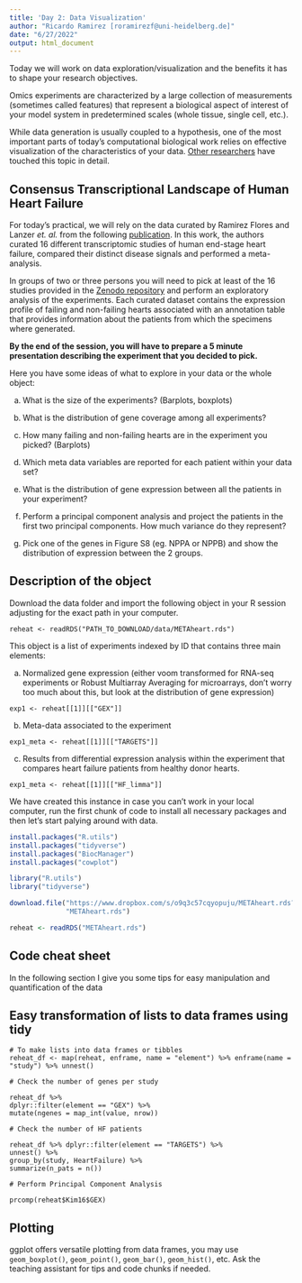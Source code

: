 ```yaml
---
title: 'Day 2: Data Visualization'
author: "Ricardo Ramirez [roramirezf@uni-heidelberg.de]"
date: "6/27/2022"
output: html_document
---
```


Today we will work on data exploration/visualization and the benefits it has to shape your research objectives.


Omics experiments are characterized by a large collection of measurements (sometimes called features) that represent a biological aspect of interest of your model system in predetermined scales (whole tissue, single cell, etc.). 

While data generation is usually coupled to a hypothesis, one of the most important parts of today's computational biological work relies on effective visualization of the characteristics of your data. [Other researchers](https://genomebiology.biomedcentral.com/articles/10.1186/s13059-020-02133-w) have touched this topic in detail. 

## Consensus Transcriptional Landscape of Human Heart Failure

For today's practical, we will rely on the data curated by Ramirez Flores and Lanzer *et. al.* from the following [publication](https://www.ahajournals.org/doi/full/10.1161/JAHA.120.019667?rfr_dat=cr_pub++0pubmed&url_ver=Z39.88-2003&rfr_id=ori%3Arid%3Acrossref.org). In this work, the authors curated 16 different transcriptomic studies of human end-stage heart failure, compared their distinct disease signals and performed a meta-analysis. 

In groups of two or three persons you will need to pick at least  of the 16 studies provided in the [Zenodo repository](https://zenodo.org/record/3797044#.YrdY5-xBwn0) and perform an exploratory analysis of the experiments. Each curated dataset contains the expression profile of failing and non-failing hearts associated with an annotation table that provides information about the patients from which the specimens where generated.

**By the end of the session, you will have to prepare a 5 minute presentation describing the experiment that you decided to pick.**

Here you have some ideas of what to explore in your data or the whole object:

a) What is the size of the experiments? (Barplots, boxplots)

b) What is the distribution of gene coverage among all experiments?

c) How many failing and non-failing hearts are in the experiment you picked? (Barplots)

d) Which meta data variables are reported for each patient within your data set?

e) What is the distribution of gene expression between all the patients in your experiment?

f) Perform a principal component analysis and project the patients in the first two principal components. How much variance do they represent?

g) Pick one of the genes in Figure S8 (eg. NPPA or NPPB) and show the distribution of expression between the 2 groups.


## Description of the object

Download the data folder and import the following object in your R session adjusting for the exact path in your computer.

```
reheat <- readRDS("PATH_TO_DOWNLOAD/data/METAheart.rds")
```

This object is a list of experiments indexed by ID that contains three main elements:

a) Normalized gene expression (either voom transformed for RNA-seq experiments or Robust Multiarray Averaging for microarrays, don't worry too much about this, but look at the distribution of gene expression)

```
exp1 <- reheat[[1]][["GEX"]]
```

b) Meta-data associated to the experiment

```
exp1_meta <- reheat[[1]][["TARGETS"]]
```

c) Results from differential expression analysis within the experiment that compares heart failure patients from healthy donor hearts.

```
exp1_meta <- reheat[[1]][["HF_limma"]]
```

We have created this instance in case you can't work in your local computer, run the first chunk of code to install all necessary packages and then let's start palying around with data.

```r
install.packages("R.utils")
install.packages("tidyverse")
install.packages("BiocManager")
install.packages("cowplot")

library("R.utils")
library("tidyverse")
```


```r
download.file("https://www.dropbox.com/s/o9q3c57cqyopuju/METAheart.rds?dl=1", 
              "METAheart.rds")

reheat <- readRDS("METAheart.rds")
```

## Code cheat sheet

In the following section I give you some tips for easy manipulation and quantification of the data

## Easy transformation of lists to data frames using tidy

```
# To make lists into data frames or tibbles
reheat_df <- map(reheat, enframe, name = "element") %>% enframe(name = "study") %>% unnest()

# Check the number of genes per study

reheat_df %>% 
dplyr::filter(element == "GEX") %>% 
mutate(ngenes = map_int(value, nrow))

# Check the number of HF patients

reheat_df %>% dplyr::filter(element == "TARGETS") %>% 
unnest() %>% 
group_by(study, HeartFailure) %>% 
summarize(n_pats = n())

# Perform Principal Component Analysis

prcomp(reheat$Kim16$GEX)
```

## Plotting

ggplot offers versatile plotting from data frames, you may use ```geom_boxplot()```, ```geom_point()```, ```geom_bar()```, ```geom_hist()```, etc. Ask the teaching assistant for tips and code chunks if needed.